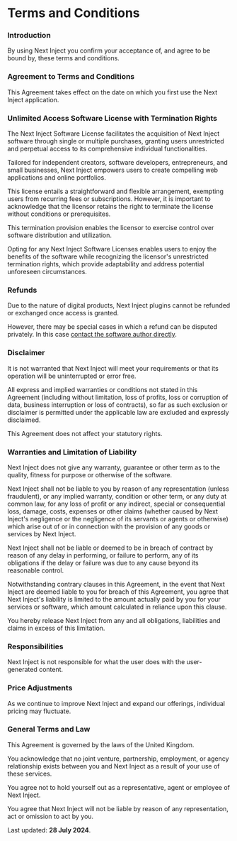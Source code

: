 
<div className="max-w-2xl mx-auto">

# Terms and Conditions

### Introduction

By using Next Inject you confirm your acceptance of, and agree to be bound by, these terms and conditions.

### Agreement to Terms and Conditions

This Agreement takes effect on the date on which you first use the Next Inject application.

### Unlimited Access Software License with Termination Rights

The Next Inject Software License facilitates the acquisition of Next Inject software through single or multiple purchases, granting users unrestricted and perpetual access to its comprehensive individual functionalities.

Tailored for independent creators, software developers, entrepreneurs, and small businesses, Next Inject empowers users to create compelling web applications and online portfolios.

This license entails a straightforward and flexible arrangement, exempting users from recurring fees or subscriptions. However, it is important to acknowledge that the licensor retains the right to terminate the license without conditions or prerequisites.

This termination provision enables the licensor to exercise control over software distribution and utilization.

Opting for any Next Inject Software Licenses enables users to enjoy the benefits of the software while recognizing the licensor's unrestricted termination rights, which provide adaptability and address potential unforeseen circumstances.

### Refunds

Due to the nature of digital products, Next Inject plugins cannot be refunded or exchanged once access is granted.

However, there may be special cases in which a refund can be disputed privately. In this case [contact the software author directly](mailto:danielcracbusiness@gmail.com).

### Disclaimer

It is not warranted that Next Inject will meet your requirements or that its operation will be uninterrupted or error free.

All express and implied warranties or conditions not stated in this Agreement (including without limitation, loss of profits, loss or corruption of data, business interruption or loss of contracts), so far as such exclusion or disclaimer is permitted under the applicable law are excluded and expressly disclaimed.

This Agreement does not affect your statutory rights.

### Warranties and Limitation of Liability

Next Inject does not give any warranty, guarantee or other term as to the quality, fitness for purpose or otherwise of the software.

Next Inject shall not be liable to you by reason of any representation (unless fraudulent), or any implied warranty, condition or other term, or any duty at common law, for any loss of profit or any indirect, special or consequential loss, damage, costs, expenses or other claims (whether caused by Next Inject's negligence or the negligence of its servants or agents or otherwise) which arise out of or in connection with the provision of any goods or services by Next Inject.

Next Inject shall not be liable or deemed to be in breach of contract by reason of any delay in performing, or failure to perform, any of its obligations if the delay or failure was due to any cause beyond its reasonable control.

Notwithstanding contrary clauses in this Agreement, in the event that Next Inject are deemed liable to you for breach of this Agreement, you agree that Next Inject's liability is limited to the amount actually paid by you for your services or software, which amount calculated in reliance upon this clause.

You hereby release Next Inject from any and all obligations, liabilities and claims in excess of this limitation.

### Responsibilities

Next Inject is not responsible for what the user does with the user-generated content.

### Price Adjustments

As we continue to improve Next Inject and expand our offerings, individual pricing may fluctuate.

### General Terms and Law

This Agreement is governed by the laws of the United Kingdom.

You acknowledge that no joint venture, partnership, employment, or agency relationship exists between you and Next Inject as a result of your use of these services.

You agree not to hold yourself out as a representative, agent or employee of Next Inject.

You agree that Next Inject will not be liable by reason of any representation, act or omission to act by you.

Last updated: **28 July 2024**.

</div>
